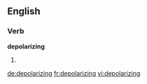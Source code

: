 
==English==

===Verb===
'''depolarizing'''

# {{present participle of|depolarize}}

[[de:depolarizing]]
[[fr:depolarizing]]
[[vi:depolarizing]]